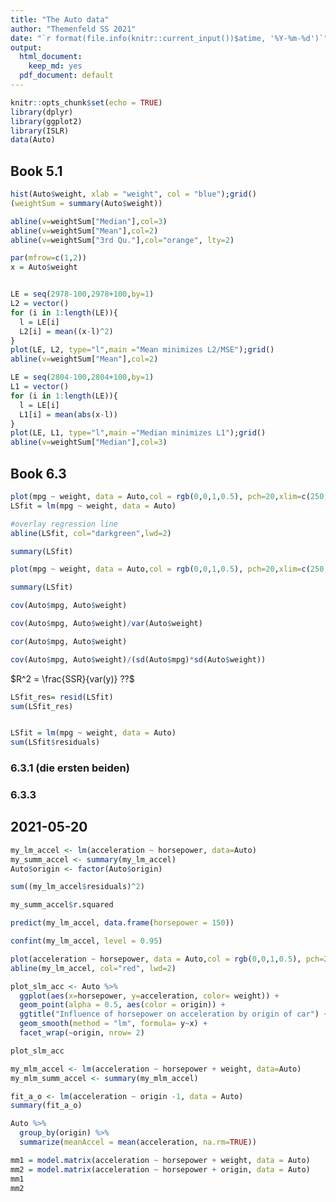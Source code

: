 ```yaml
---
title: "The Auto data"
author: "Themenfeld SS 2021"
date: "`r format(file.info(knitr::current_input())$atime, '%Y-%m-%d')`"
output:
  html_document:
    keep_md: yes
  pdf_document: default
---
```


```r
knitr::opts_chunk$set(echo = TRUE)
library(dplyr)
library(ggplot2)
library(ISLR)
data(Auto)
```

## Book 5.1

```r
hist(Auto$weight, xlab = "weight", col = "blue");grid()
(weightSum = summary(Auto$weight))
```

```r
abline(v=weightSum["Median"],col=3)
abline(v=weightSum["Mean"],col=2)
abline(v=weightSum["3rd Qu."],col="orange", lty=2)
```

```r
par(mfrow=c(1,2))
x = Auto$weight


LE = seq(2978-100,2978+100,by=1)
L2 = vector()
for (i in 1:length(LE)){
  l = LE[i]
  L2[i] = mean((x-l)^2)
} 
plot(LE, L2, type="l",main ="Mean minimizes L2/MSE");grid()
abline(v=weightSum["Mean"],col=2)

LE = seq(2804-100,2804+100,by=1)
L1 = vector()
for (i in 1:length(LE)){
  l = LE[i]
  L1[i] = mean(abs(x-l))
} 
plot(LE, L1, type="l",main ="Median minimizes L1");grid()
abline(v=weightSum["Median"],col=3)


```

## Book 6.3

```r
plot(mpg ~ weight, data = Auto,col = rgb(0,0,1,0.5), pch=20,xlim=c(250, 7000), ylim = c(0,45));grid()
LSfit = lm(mpg ~ weight, data = Auto)

#overlay regression line
abline(LSfit, col="darkgreen",lwd=2)
```

```r
summary(LSfit)
```

```r
plot(mpg ~ weight, data = Auto,col = rgb(0,0,1,0.5), pch=20,xlim=c(250, 7000), ylim = c(0,45));grid()LSfit = lm(mpg ~ weight, data = Auto)#overlay regression lineabline(LSfit, col="darkgreen",lwd=2)

summary(LSfit)
```

```r
cov(Auto$mpg, Auto$weight)

cov(Auto$mpg, Auto$weight)/var(Auto$weight)

cor(Auto$mpg, Auto$weight)

cov(Auto$mpg, Auto$weight)/(sd(Auto$mpg)*sd(Auto$weight))
```

$R^2 = \frac{SSR}{var(y)} ??$

```r
LSfit_res= resid(LSfit)
sum(LSfit_res)


LSfit = lm(mpg ~ weight, data = Auto)
sum(LSfit$residuals)
```


### 6.3.1 (die ersten beiden)


### 6.3.3



## 2021-05-20

```r
my_lm_accel <- lm(acceleration ~ horsepower, data=Auto)
my_summ_accel <- summary(my_lm_accel)
Auto$origin <- factor(Auto$origin)
```

```r
sum((my_lm_accel$residuals)^2)
```

```r
my_summ_accel$r.squared
```

```r
predict(my_lm_accel, data.frame(horsepower = 150))
```

```r
confint(my_lm_accel, level = 0.95)
```

```r
plot(acceleration ~ horsepower, data = Auto,col = rgb(0,0,1,0.5), pch=20);grid()
abline(my_lm_accel, col="red", lwd=2)
```

```r
plot_slm_acc <- Auto %>%
  ggplot(aes(x=horsepower, y=acceleration, color= weight)) +
  geom_point(alpha = 0.5, aes(color = origin)) + 
  ggtitle("Influence of horsepower on acceleration by origin of car") +
  geom_smooth(method = "lm", formula= y~x) +
  facet_wrap(~origin, nrow= 2)

plot_slm_acc
```

```r
my_mlm_accel <- lm(acceleration ~ horsepower + weight, data=Auto)
my_mlm_summ_accel <- summary(my_mlm_accel)
```

```r
fit_a_o <- lm(acceleration ~ origin -1, data = Auto)
summary(fit_a_o)
```

```r
Auto %>%
  group_by(origin) %>%
  summarize(meanAccel = mean(acceleration, na.rm=TRUE))
```

```r
mm1 = model.matrix(acceleration ~ horsepower + weight, data = Auto)
mm2 = model.matrix(acceleration ~ horsepower + origin, data = Auto)
mm1
mm2
```

